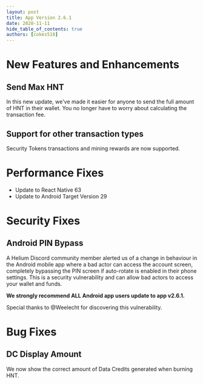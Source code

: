 ```yaml
---
layout: post
title: App Version 2.6.1
date: 2020-11-11
hide_table_of_contents: true
authors: [cokes518]
---
```


# New Features and Enhancements

## Send Max HNT

In this new update, we've made it easier for anyone to send the full amount of HNT in their wallet.
You no longer have to worry about calculating the transaction fee.

<!--truncate-->

## Support for other transaction types

Security Tokens transactions and mining rewards are now supported.

# Performance Fixes

- Update to React Native 63
- Update to Android Target Version 29

# Security Fixes

## Android PIN Bypass

A Helium Discord community member alerted us of a change in behaviour in the Android mobile app
where a bad actor can access the account screen, completely bypassing the PIN screen if auto-rotate
is enabled in their phone settings. This is a security vulnerability and can allow bad actors to
access your wallet and funds.

**We strongly recommend ALL Android app users update to app v2.6.1.**

Special thanks to @Weelecht for discovering this vulnerability.

# Bug Fixes

## DC Display Amount

We now show the correct amount of Data Credits generated when burning HNT.

